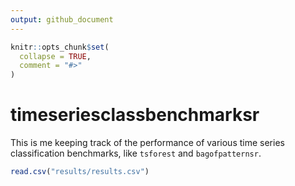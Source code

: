 ```yaml
---
output: github_document
---
```


<!-- README.md is generated from README.Rmd. Please edit that file -->

```r
knitr::opts_chunk$set(
  collapse = TRUE,
  comment = "#>"
)
```

# timeseriesclassbenchmarksr

<!-- badges: start -->
<!-- badges: end -->

This is me keeping track of the performance of various time series classification benchmarks, like `tsforest` and `bagofpatternsr`.

```r
read.csv("results/results.csv")
```




